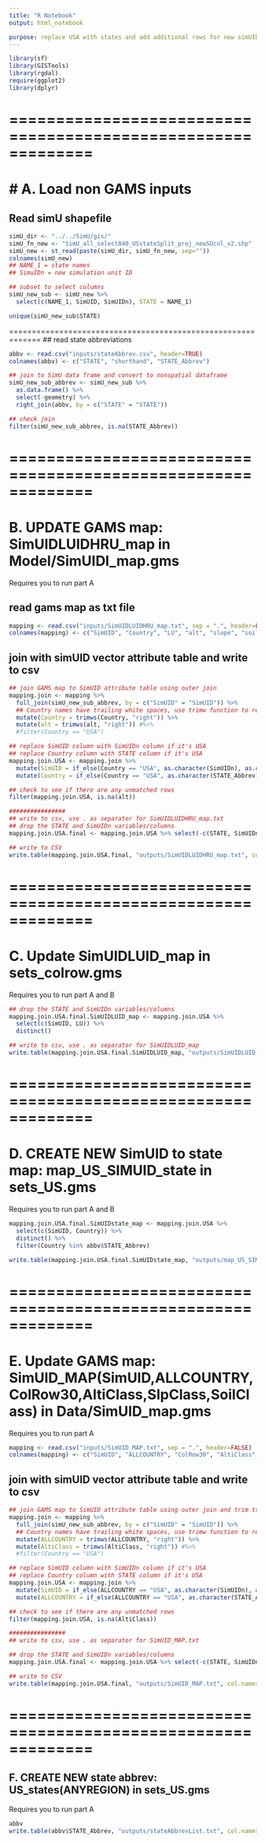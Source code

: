 ```yaml
---
title: "R Notebook"
output: html_notebook

purpose: replace USA with states and add additional rows for new simUIDs in SimUIDLUIDHRU_map in SimUIDlu_map.gms
---
```


```r
library(sf)
library(GISTools)
library(rgdal)
require(ggplot2)
library(dplyr)
```
=============================================================
=============================================================
# A. Load non GAMS inputs
=============================================================
## Read simU shapefile
```r
simU_dir <- "../../SimU/gis/"
simU_fn_new <- "SimU_all_select840_USstateSplit_proj_newSUcol_v2.shp"
simU_new <- st_read(paste(simU_dir, simU_fn_new, sep=""))
colnames(simU_new)
## NAME_1 = state names
## SimuIDn = new simulation unit ID

## subset to select columns
simU_new_sub <- simU_new %>%
  select(c(NAME_1, SimUID, SimUIDn), STATE = NAME_1)

unique(simU_new_sub$STATE)
```
=============================================================
## read state abbreviations
```r
abbv <- read.csv("inputs/stateAbbrev.csv", header=TRUE)
colnames(abbv) <- c("STATE", "shorthand", "STATE_Abbrev")

## join to SimU data frame and convert to nonspatial dataframe
simU_new_sub_abbrev <- simU_new_sub %>% 
  as.data.frame() %>%
  select(-geometry) %>%
  right_join(abbv, by = c("STATE" = "STATE"))

## check join
filter(simU_new_sub_abbrev, is.na(STATE_Abbrev))
```
=============================================================
=============================================================
# B. UPDATE GAMS map: SimUIDLUIDHRU_map in Model/SimUIDl_map.gms
Requires you to run part A

## read gams map as txt file
```r
mapping <- read.csv("inputs/SimUIDLUIDHRU_map.txt", sep = ".", header=FALSE)
colnames(mapping) <- c("SimUID", "Country", "LU", "alt", "slope", "soil")
```

## join with simUID vector attribute table and write to csv
```r
## join GAMS map to SimUID attribute table using outer join
mapping.join <- mapping %>%
  full_join(simU_new_sub_abbrev, by = c("SimUID" = "SimUID")) %>%
  ## Country names have trailing white spaces, use trimw function to remove trailing 
  mutate(Country = trimws(Country, "right")) %>%
  mutate(alt = trimws(alt, "right")) #%>%
  #filter(Country == "USA")

## replace SimUID column with SimUIDn column if it's USA
## replace Country column with STATE column if it's USA
mapping.join.USA <- mapping.join %>%
  mutate(SimUID = if_else(Country == "USA", as.character(SimUIDn), as.character(SimUID))) %>%
  mutate(Country = if_else(Country == "USA", as.character(STATE_Abbrev), as.character(Country)))

## check to see if there are any unmatched rows 
filter(mapping.join.USA, is.na(alt))

################
## write to csv, use . as separator for SimUIDLUIDHRU_map.txt
## drop the STATE and SimUIDn variables/columns
mapping.join.USA.final <- mapping.join.USA %>% select(-c(STATE, SimUIDn, shorthand, STATE_Abbrev))

## write to CSV
write.table(mapping.join.USA.final, "outputs/SimUIDLUIDHRU_map.txt", col.names = FALSE, row.names = FALSE, sep = ". \t", quote=FALSE)
```

=============================================================
=============================================================
# C. Update SimUIDLUID_map in sets_colrow.gms
Requires you to run part A and B
```r
## drop the STATE and SimUIDn variables/columns
mapping.join.USA.final.SimUIDLUID_map <- mapping.join.USA %>% 
  select(c(SimUID, LU)) %>%
  distinct()

## write to csv, use . as separator for SimUIDLUID_map
write.table(mapping.join.USA.final.SimUIDLUID_map, "outputs/SimUIDLUID_map.txt", col.names = FALSE, row.names = FALSE, sep = ". \t", quote=FALSE)
```

=============================================================
=============================================================
# D. CREATE NEW SimUID to state map: map_US_SIMUID_state in sets_US.gms
Requires you to run part A and B
```r
mapping.join.USA.final.SimUIDstate_map <- mapping.join.USA %>% 
  select(c(SimUID, Country)) %>%
  distinct() %>%
  filter(Country %in% abbv$STATE_Abbrev)

write.table(mapping.join.USA.final.SimUIDstate_map, "outputs/map_US_SIMUID_state.txt", col.names = FALSE, row.names = FALSE, sep = ".\t", quote=FALSE)
```

=============================================================
=============================================================
# E. Update GAMS map: SimUID_MAP(SimUID,ALLCOUNTRY,ColRow30,AltiClass,SlpClass,SoilClass) in Data/SimUID_map.gms
Requires you to run part A
```r
mapping <- read.csv("inputs/SimUID_MAP.txt", sep = ".", header=FALSE)
colnames(mapping) <- c("SimUID", "ALLCOUNTRY", "ColRow30", "AltiClass", "SlpClass", "SoilClass")
```

## join with simUID vector attribute table and write to csv
```r
## join GAMS map to SimUID attribute table using outer join and trim trailing white space
mapping.join <- mapping %>%
  full_join(simU_new_sub_abbrev, by = c("SimUID" = "SimUID")) %>%
  ## Country names have trailing white spaces, use trimw function to remove trailing 
  mutate(ALLCOUNTRY = trimws(ALLCOUNTRY, "right")) %>%
  mutate(AltiClass = trimws(AltiClass, "right")) #%>%
  #filter(Country == "USA")

## replace SimUID column with SimUIDn column if it's USA
## replace Country column with STATE column if it's USA
mapping.join.USA <- mapping.join %>%
  mutate(SimUID = if_else(ALLCOUNTRY == "USA", as.character(SimUIDn), as.character(SimUID))) %>%
  mutate(ALLCOUNTRY = if_else(ALLCOUNTRY == "USA", as.character(STATE_Abbrev), as.character(ALLCOUNTRY)))

## check to see if there are any unmatched rows 
filter(mapping.join.USA, is.na(AltiClass))

################
## write to csv, use . as separator for SimUID_MAP.txt

## drop the STATE and SimUIDn variables/columns
mapping.join.USA.final <- mapping.join.USA %>% select(-c(STATE, SimUIDn, shorthand, STATE_Abbrev))

## write to CSV
write.table(mapping.join.USA.final, "outputs/SimUID_MAP.txt", col.names = FALSE, row.names = FALSE, sep = ". \t", quote=FALSE)
```

=============================================================
=============================================================
## F. CREATE NEW state abbrev: US_states(ANYREGION) in sets_US.gms
Requires you to run part A
```r
abbv
write.table(abbv$STATE_Abbrev, "outputs/stateAbbrevList.txt", col.names = FALSE, row.names = FALSE, sep = ",", quote=FALSE, eol = ",")
```

